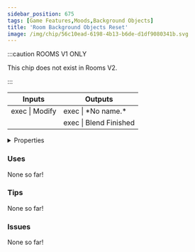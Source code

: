 ```yaml
---
sidebar_position: 675
tags: [Game Features,Moods,Background Objects]
title: 'Room Background Objects Reset'
image: /img/chip/56c10ead-6198-4b13-b6de-d1df9080341b.svg
---
```




:::caution ROOMS V1 ONLY
    
This chip does not exist in Rooms V2.

:::


<IChip uuid="56c10ead-6198-4b13-b6de-d1df9080341b"/>

<table><thead><tr><th>Inputs</th><th>Outputs</th></tr></thead><tbody><tr><td>exec | Modify</td><td>exec | *No name.*</td></tr><tr><td /><td>exec | Blend Finished</td></tr></tbody></table>

<details>
  <summary>Properties</summary>
  <div>
    <div>
    <table>
      <tbody>
        <tr>
          <td>Is beta required?</td>
          <td>No</td>
        </tr>
        <tr>
          <td>Is chip a trolling risk?</td>
          <td>No</td>
        </tr>
        <tr>
          <td>Is chip a role assignment risk?</td>
          <td>No</td>
        </tr>
        <tr>
          <td>Chip UUID</td>
          <td>56c10ead-6198-4b13-b6de-d1df9080341b</td>
        </tr>
        <tr>
          <td>Room availability</td>
          <td>Rooms V1 only</td>
        </tr>
      </tbody>
    </table>
    </div>
  </div>
</details>

### Uses

None so far!

### Tips

None so far!

### Issues

None so far!
